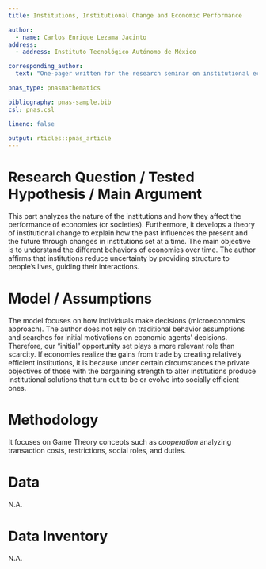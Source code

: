 ```yaml
---
title: Institutions, Institutional Change and Economic Performance

author:
  - name: Carlos Enrique Lezama Jacinto
address:
  - address: Instituto Tecnológico Autónomo de México

corresponding_author:
  text: "One-pager written for the research seminar on institutional economics. E-mail: [clezamaj@itam.mx](mailto:clezamaj@itam.mx)."

pnas_type: pnasmathematics

bibliography: pnas-sample.bib
csl: pnas.csl

lineno: false

output: rticles::pnas_article
---
```


# Research Question / Tested Hypothesis / Main Argument {-}

This part analyzes the nature of the institutions and how they affect the performance of economies (or societies). Furthermore, it develops a theory of institutional change to explain how the past influences the present and the future through changes in institutions set at a time. The main objective is to understand the different behaviors of economies over time. The author affirms that institutions reduce uncertainty by providing structure to people's lives, guiding their interactions.

# Model / Assumptions {-}

The model focuses on how individuals make decisions (microeconomics approach). The author does not rely on traditional behavior assumptions and searches for initial motivations on economic agents' decisions. Therefore, our "initial" opportunity set plays a more relevant role than scarcity. If economies realize the gains from trade by creating relatively efficient institutions, it is because under certain circumstances the private objectives of those with the bargaining strength to alter institutions produce institutional solutions that turn out to be or evolve into socially efficient ones.

# Methodology {-}

It focuses on Game Theory concepts such as *cooperation* analyzing transaction costs, restrictions, social roles, and duties.

# Data {-}

N.A.

# Data Inventory {-}

N.A.

<!-- Leave these lines as they are at the end of your .Rmd file to ensure placement of methods & acknowledgements sections before the references-->
\showmatmethods
\showacknow
\pnasbreak
